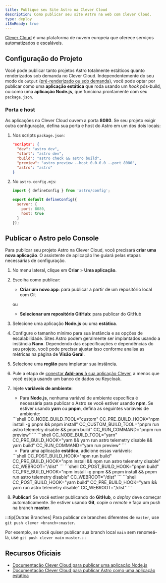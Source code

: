 ```yaml
---
title: Publique seu Site Astro na Clever Cloud
description: Como publicar seu site Astro na web com Clever Cloud.
type: deploy
i18nReady: true
---
```


[Clever Cloud](https://clever-cloud.com) é uma plataforma de nuvem europeia que oferece serviços automatizados e escaláveis.

## Configuração do Projeto

Você pode publicar tanto projetos Astro totalmente estáticos quanto renderizados sob demanda no Clever Cloud. Independentemente do seu modo de `output` ([pré-renderizado ou sob demanda](/pt-br/guides/on-demand-rendering/)), você pode optar por publicar como uma **aplicação estática** que roda usando um _hook_ pós-build, ou como uma **aplicação Node.js**, que funciona prontamente com seu `package.json`.

### Porta e host

As aplicações no Clever Cloud ouvem a porta **8080**. Se seu projeto exigir outra configuração, defina sua porta e host do Astro em um dos dois locais:

1. Nos scripts `package.json`:

    ```json title="package.json" "astro preview --host 0.0.0.0 --port 8080"
    "scripts": {
      "dev": "astro dev",
      "start": "astro dev",
      "build": "astro check && astro build",
      "preview": "astro preview --host 0.0.0.0 --port 8080",
      "astro": "astro"
    } 
    ```

2. No `astro.config.mjs`:

    ```javascript title="astro.config.mjs"
    import { defineConfig } from 'astro/config';

    export default defineConfig({
      server: {
        port: 8080,
        host: true
      }
    });
    ```


## Publicar o Astro pelo Console

Para publicar seu projeto Astro na Clever Cloud, você precisará **criar uma nova aplicação**. O assistente de aplicação lhe guiará pelas etapas necessárias de configuração.

<Steps>

1. No menu lateral, clique em **Criar** > **Uma aplicação**.
2. Escolha como publicar:

    - **Criar um novo app**: para publicar a partir de um repositório local com Git
    
    ou
    
    - **Selecionar um repositório GitHub**: para publicar do GitHub

3. Selecione uma aplicação **Node.js** ou uma **estática**.
4. Configure o tamanho mínimo para sua instância e as opções de escalabilidade. Sites Astro podem geralmente ser implantados usando a instância **Nano**. Dependendo das especificações e dependências do seu projeto, você pode precisar ajustar isso conforme analisa as métricas na página de **Visão Geral**.
5. Selecione uma **região** para implantar sua instância.
6. Pule a etapa de [conectar **Add-ons** à sua aplicação Clever](https://developers.clever-cloud.com/doc/addons/), a menos que você esteja usando um banco de dados ou Keycloak.
7. Injete **variáveis de ambiente**:

    - Para **Node.js**, nenhuma variável de ambiente específica é necessária para publicar o Astro se você estiver usando **npm**. Se estiver usando **yarn** ou **pnpm**, defina as seguintes variáveis de ambiente:

    <Tabs>
      <TabItem label="pnpm">
      ```shell
    CC_NODE_BUILD_TOOL="custom"
    CC_PRE_BUILD_HOOK="npm install -g pnpm && pnpm install"
    CC_CUSTOM_BUILD_TOOL="pnpm run astro telemetry disable && pnpm build"
    CC_RUN_COMMAND="pnpm run preview"
      ```
      </TabItem>
      <TabItem label="yarn">
      ```shell
      CC_NODE_BUILD_TOOL="yarn"
      CC_PRE_BUILD_HOOK="yarn && yarn run astro telemetry disable && yarn build"
      CC_RUN_COMMAND="yarn run preview"
      ```
      </TabItem>
    </Tabs>

    - Para uma aplicação **estática**, adicione essas variáveis:

    <Tabs>
      <TabItem label="npm">
      ```shell
    CC_POST_BUILD_HOOK="npm run build"
    CC_PRE_BUILD_HOOK="npm install && npm run astro telemetry disable"
    CC_WEBROOT="/dist"
    ```
      </TabItem>
      <TabItem label="pnpm">
      ```shell
    CC_POST_BUILD_HOOK="pnpm build"
    CC_PRE_BUILD_HOOK="npm install -g pnpm && pnpm install && pnpm run astro telemetry disable"
    CC_WEBROOT="/dist"
      ```
      </TabItem>
      <TabItem label="yarn">
      ```shell
      CC_POST_BUILD_HOOK="yarn build"
      CC_PRE_BUILD_HOOK="yarn && yarn run astro telemetry disable"
      CC_WEBROOT="/dist"
      ```
      </TabItem>
    </Tabs>


8. **Publicar!** Se você estiver publicando do **GitHub**, o _deploy_ deve começar automaticamente. Se estiver usando **Git**, copie o _remote_ e faça um push na branch **master**.

</Steps>

:::tip[Outras Branches]
Para publicar de branches diferentes de `master`, use `git push clever <branch>:master`.

Por exemplo, se você quiser publicar sua branch local `main` sem renomeá-la, use `git push clever main:master`.
:::


## Recursos Oficiais
- [Documentação Clever Cloud para publicar uma aplicação Node.js](https://developers.clever-cloud.com/doc/applications/javascript/nodejs/)
- [Documentação Clever Cloud para publicar Astro como uma aplicação estática](https://developers.clever-cloud.com/guides/astro/)